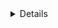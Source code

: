 <Title>About me</Title>
<Details category="job" date="1639908645000" />

<Text>
    My name is Eugene, my main direction is frontend development,{' '}
    <b> stack Next(React), Apollo.</b>
    <br />
    I am engaged in web development since 2019, previously engaged
    <br /> in php development in particular the creation of online stores, CRM systems,{' '}
    <br />
    e-commerce, food delivery and more.
</Text>
<Text>
    Now I am actively developing SPA, SSR, Daap applications, also backend
    development <br /> by creating REST API and Graphql.
</Text>

<Label>Tools and technologies</Label>
<Text>
    When developing the frontend part, I use{' '}
    <b>
        Next.js(React), redux/zustand/apollo <br />
    </b>{' '}
    (depending on the project),
    <b>typescript(javascript)</b> as the main technologies.
    <br />
    For styling <b>styled-components, sass, module(css/scss), emotion</b>.
    <br />
    For isolated display of components <b>storybook</b>.
    <br />
    Localization of projects using libraries <b>i18n</b>.
</Text>
<Text>
    The structure of projects according to the methodology{' '}
    <a href="https://feature-sliced.design" target="_blank">
        feature-sliced
    </a>
    .
    <br />
    Commits by <a
        href="https://www.conventionalcommits.org/en/v1.0.0"
        target="_blank"
    >
        Conventional Commits
    </a>
    , working with git flow branches.
    <br />
    Writing a dockerfile for an application.
    <br />
</Text>
<Text>
    As extensions and additional tools: Prettier, Eslint, GitLens, Apollo
    Graphql.
</Text>

<Label>More</Label>

<Text>
    <b>Frontend</b>
</Text>
<List>
    <li>TypeScript / JavaScript (ES6+) NextJS / ReactJS</li>
    <li>
        Apollo / Redux Toolkit / Redux / Redux Saga / Redux Thunk / Zustand /
        React Context
    </li>
    <li>
        Reselect React Hook Form / Formik SCSS / styled-components / CSS Modules
        / emotion
    </li>
    <li>
        UI / Semantic UI / Twitter Bootstrap / Ant Design / Webpack / Rollup
    </li>
    <li>Profiler</li>
    <li>Optimizing Perfomance / Code Splitting / Prettier</li>
</List>

<Text>
    <b>Backend</b>
</Text>
<List>
    <li>Node.JS / Nest.JS / Express / GraphQL</li>
    <li> TypeORM / MongoDB / Mongoose / Prisma / Redis</li>
    <li> JWT / PassportJS </li>
</List>

<Text>
    <b>Blockchain</b>
</Text>
<List>
    <li>Remix</li>
    <li>Solidity</li>
    <li>Truffle</li>
    <li>Mocha(tests)</li>
    <li>*Multi-blockchain development</li>
</List>
<Text>
    <b>Other skills</b>
</Text>
<List>
    <li>Module Federation micro frontends</li>
    <li>Vue</li>
    <li>Jest</li>
    <li>Git / GitHub / Bitbucket / GitLab </li> <li> Docker, CI/CD </li>
    <li> React Native </li>
    <li> Jira, Confluence, Notion, Azure</li>
</List>

<Label>Contact me</Label>
<Text>You can find my contacts in the footer of the page!</Text>
